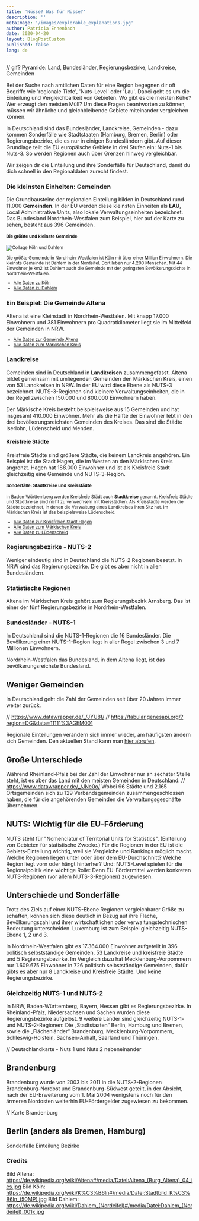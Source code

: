 ```yaml
---
title: 'Nüsse? Was für Nüsse?'
description: ''
metaImage: '/images/explorable_explanations.jpg'
author: Patricia Ennenbach
date: 2020-04-20
layout: BlogPostCustom
published: false
lang: de
---
```



<Container maxWidth="lg">
<BodyText>

// gif? Pyramide: Land, Bundesländer, Regierungsbezirke, Landkreise, Gemeinden

Bei der Suche nach amtlichen Daten für eine Region begegnen dir oft Begriffe wie 'regionale Tiefe', 'Nuts-Level' oder 'Lau'. Dabei geht es um die Einteilung und Vergleichbarkeit von Gebieten. Wo gibt es die meisten Kühe? Wer erzeugt den meisten Müll? Um diese Fragen beantworten zu können, müssen wir ähnliche und gleichbleibende Gebiete miteinander vergleichen können.

In Deutschland sind das Bundesländer, Landkreise, Gemeinden - dazu kommen Sonderfälle wie Stadtstaaten (Hamburg, Bremen, Berlin) oder Regierungsbezirke, die es nur in einigen Bundesländern gibt. Auf dieser Grundlage teilt die EU europäische Gebiete in drei Stufen ein: Nuts-1 bis Nuts-3. So werden Regionen auch über Grenzen hinweg vergleichbar.

Wir zeigen dir die Einteilung und ihre Sonderfälle für Deutschland, damit du dich schnell in den Regionaldaten zurecht findest.

</BodyText>
</Container>

<ScrollyMap>

<ScrollyMapStep id="lau">

### Die kleinsten Einheiten: Gemeinden

Die Grundbausteine der regionalen Einteilung bilden in Deutschland rund 11.000 **Gemeinden**. In der EU werden diese kleinsten Einheiten als **LAU**, Local Administrative Units, also lokale Verwaltungseinheiten bezeichnet. Das Bundesland Nordrhein-Westfalen zum Beispiel, hier auf der Karte zu sehen, besteht aus 396 Gemeinden.

<small>

#### Die größte und kleinste Gemeinde

![Collage Köln und Dahlem](./koeln_dahlem.jpg)

Die größte Gemeinde in Nordrhein-Westfalen ist Köln mit über einer Million Einwohnern. Die kleinste Gemeinde ist Dahlem in der Nordeifel. Dort leben nur 4.200 Menschen. Mit 44 Einwohner je km2 ist Dahlem auch die Gemeinde mit der geringsten Bevölkerungsdichte in Nordrhein-Westfalen.

- [Alle Daten zu Köln](/)
- [Alle Daten zu Dahlem](/)

</small>

</ScrollyMapStep>

<ScrollyMapStep id="lau-local">

### Ein Beispiel: Die Gemeinde Altena

Altena ist eine Kleinstadt in Nordrhein-Westfalen. Mit knapp 17.000 Einwohnern und 381 Einwohnern pro
Quadratkilometer liegt sie im Mittelfeld der Gemeinden in NRW.

<small>

- [Alle Daten zur Gemeinde Altena](/)
- [Alle Daten zum Märkischen Kreis](/)

</small>

</ScrollyMapStep>

<ScrollyMapStep id="nuts3">

### Landkreise

Gemeinden sind in Deutschland in **Landkreisen** zusammengefasst. Altena bildet gemeinsam mit umliegenden Gemeinden den Märkischen Kreis, einen von 53 Landkreisen in NRW. In der EU wird diese Ebene als NUTS-3 bezeichnet. NUTS-3-Regionen sind kleinere Verwaltungseinheiten, die in der Regel zwischen 150.000 und 800.000 Einwohnern haben.

Der Märkische Kreis besteht beispielsweise aus 15 Gemeinden und hat insgesamt 410.000 Einwohner. Mehr als die Hälfte der Einwohner lebt in den drei bevölkerungsreichsten Gemeinden des Kreises. Das sind die Städte Iserlohn, Lüdenscheid und Menden.

</ScrollyMapStep>

<ScrollyMapStep id="nuts3_more">

#### Kreisfreie Städte

Kreisfreie Städte sind größere Städte, die keinem Landkreis angehören. Ein Beispiel ist die Stadt Hagen, die im Westen an den Märkischen Kreis angrenzt. Hagen hat 188.000 Einwohner und ist als Kreisfreie Stadt gleichzeitig eine Gemeinde und NUTS-3-Region.

<small>

#### Sonderfälle: Stadtkreise und Kreisstädte

In Baden-Württemberg werden Kreisfreie Städt auch **Stadtkreise** genannt. Kreisfreie Städte und Stadtkreise sind nicht zu verwechseln mit Kreisstädten. Als Kreisstädte werden die Städte bezeichnet, in denen die Verwaltung eines Landkreises ihren Sitz hat. Im Märkischen Kreis ist das beispielsweise Lüdenscheid.

- [Alle Daten zur Kreisfreien Stadt Hagen](/)
- [Alle Daten zum Märkischen Kreis](/)
- [Alle Daten zu Lüdenscheid](/)

</small>

</ScrollyMapStep>

<ScrollyMapStep id="nuts2">

### Regierungsbezirke - NUTS-2

Weniger eindeutig sind in Deutschland die NUTS-2 Regionen besetzt. In NRW sind das Regierungsbezirke. Die gibt es aber nicht in allen Bundesländern.

### Statistische Regionen

Altena im Märkischen Kreis gehört zum Regierungsbezirk Arnsberg. Das ist einer der fünf Regierungsbezirke in Nordrhein-Westfalen.

</ScrollyMapStep>

<ScrollyMapStep id="nuts1">

### Bundesländer - NUTS-1

In Deutschland sind die NUTS-1-Regionen die 16 Bundesländer. Die Bevölkerung
einer NUTS-1-Region liegt in aller Regel zwischen 3 und 7 Millionen
Einwohnern.

Nordrhein-Westfalen das Bundesland, in dem Altena liegt, ist das bevölkerungsreichste Bundesland.

</ScrollyMapStep>

</ScrollyMap>

<Container maxWidth="lg">
<BodyText>

## Weniger Gemeinden

In Deutschland geht die Zahl der Gemeinden seit über 20 Jahren immer weiter zurück.

// https://www.datawrapper.de/_/JYU8f/
// https://tabular.genesapi.org/?region=DG&data=11111%3AGEM001

Regionale Einteilungen verändern sich immer wieder, am häufigsten ändern sich Gemeinden. Den aktuellen Stand kann man [hier abrufen](https://www.destatis.de/DE/Themen/Laender-Regionen/Regionales/Gemeindeverzeichnis/_inhalt.html).

## Große Unterschiede

Während Rheinland-Pfalz bei der Zahl der Einwohner nur an sechster Stelle steht, ist es aber das Land mit den meisten Gemeinden in Deutschland:
// https://www.datawrapper.de/_/JNe0o/
Wobei 96 Städte und 2.165 Ortsgemeinden sich zu 129 Verbandsgemeinden zusammengeschlossen haben, die für die angehörenden Gemeinden die Verwaltungsgeschäfte übernehmen.

## NUTS: Wichtig für die EU-Förderung

NUTS steht für "Nomenclatur of Territorial Units for Statistics". (Einteilung von Gebieten für statistische Zwecke.) Für die Regionen in der EU ist die Gebiets-Einteilung wichtig, weil sie Vergleiche und Rankings möglich macht. Welche Regionen liegen unter oder über dem EU-Durchschnitt? Welche Region liegt vorn oder hängt hinterher? Und: NUTS-Level spielen für die Regionalpolitik eine wichtige Rolle: Denn EU-Fördermittel werden konkreten NUTS-Regionen (vor allem NUTS-3-Regionen) zugewiesen.

## Unterschiede und Sonderfälle

Trotz des Ziels auf einer NUTS-Ebene Regionen vergleichbarer Größe zu schaffen, können sich diese deutlich in Bezug auf ihre Fläche, Bevölkerungszahl und ihrer wirtschaftlichen oder verwaltungstechnischen Bedeutung unterscheiden. Luxemburg ist zum Beispiel gleichzeitig NUTS-Ebene 1, 2 und 3.

In Nordrhein-Westfalen gibt es 17.364.000 Einwohner aufgeteilt in 396 politisch selbstständige Gemeinden, 53 Landkreise und kreisfreie Städte und 5 Regierungsbezirke. Im Vergleich dazu hat Mecklenburg-Vorpommern nur 1.609.675 Einwohner in 726 politisch selbstständige Gemeinden, dafür gibts es aber nur 8 Landkreise und Kreisfreie Städte. Und keine Regierungsbezirke.

### Gleichzeitig NUTS-1 und NUTS-2

In NRW, Baden-Württemberg, Bayern, Hessen gibt es Regierungsbezirke. In Rheinland-Pfalz, Niedersachsen und Sachen wurden diese Regierungsbezirke aufgelöst. 9 weitere Länder sind gleichzeitig NUTS-1- und NUTS-2-Regionen: Die „Stadtstaaten“ Berlin, Hamburg und Bremen, sowie die „Flächenländer“ Brandenburg, Mecklenburg-Vorpommern, Schleswig-Holstein, Sachsen-Anhalt, Saarland und Thüringen.

// Deutschlandkarte - Nuts 1 und Nuts 2 nebeneinander

<Grid container direction="row" justify="center" spacing={2}>
  <Grid item xs={12} sm={6}>
    <SimpleMap
      latitude={51.427}
      longitude={7.664}
      src="/geo/bundeslaender.json"
      width="100%"
      height="400px"
    />
  </Grid>

## Brandenburg

Brandenburg wurde von 2003 bis 2011 in die NUTS-2-Regionen Brandenburg-Nordost und Brandenburg-Südwest geteilt, in der Absicht, nach der EU-Erweiterung vom 1. Mai 2004 wenigstens noch für den ärmeren Nordosten weiterhin EU-Fördergelder zugewiesen zu bekommen.

// Karte Brandenburg

## Berlin (anders als Bremen, Hamburg)

Sonderfälle Einteilung Bezirke

  <Grid item xs={12} sm={6}>
    <SimpleMap
      latitude={51.427}
      longitude={7.664}
      src="/geo/nrw_landkreise.json"
      width="100%"
      height="400px"
    />
  </Grid>
</Grid>

<Grid container direction="row" justify="center" spacing={2}>
  <Grid item xs={12} sm={6}>
    <SimpleMap
      latitude={51.427}
      longitude={7.664}
      src="/geo/nrw_gemeinden.json"
      width="100%"
      height="400px"
    />
  </Grid>
  <Grid item xs={12} sm={6}>
    <SimpleMap src="/geo/bundeslaender.json" width="100%" height="400px" />
  </Grid>
</Grid>

### Credits

Bild Altena: https://de.wikipedia.org/wiki/Altena#/media/Datei:Altena_(Burg_Altena)_04_ies.jpg
Bild Köln: https://de.wikipedia.org/wiki/K%C3%B6ln#/media/Datei:Stadtbild_K%C3%B6ln_(50MP).jpg
Bild Dahlem: https://de.wikipedia.org/wiki/Dahlem_(Nordeifel)#/media/Datei:Dahlem_(Nordeifel)_001x.jpg

</BodyText>
</Container>
